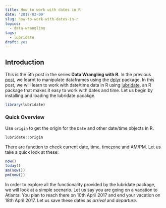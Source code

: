 ```yaml
---
title: How to work with dates in R
date: '2017-03-09'
slug: how-to-work-with-dates-in-r
topics:
  - data-wrangling
tags:
  - lubridate
draft: yes
---
```


## Introduction

This is the 5th post in the series **Data Wrangling with R**. In the previous [post](https://rsquaredacademy.github.io/post/data-manipulation-in-r-with-dplyr/), we learnt to manipulate dataframes using the [dplyr](https://CRAN.R-project.org/package=dplyr) package. In this post, we will learn to work with date/time data in R using [lubridate]( https://CRAN.R-project.org/package=lubridate), an R package that makes it easy to work with dates and time. Let us begin by installing and loading the lubridate pacakge.

```r
library(lubridate)
```

### Quick Overview

Use `origin` to get the origin for the `Date` and other date/time objects in R.

```r
lubridate::origin
```

There are function to check current date, time, timezone and AM/PM. Let us take a quick look at these:

```r
now()
today()
am(now())  
pm(now())
```

In order to explore all the functionality provided by the lubridate package, we will look at a simple scenario. Let us say you are going on a vacation to Atlanta. You plan to reach there on 10th April 2017 and end your vacation on 18th April 2017. Let us save these dates as *arrival* and *departure*.


